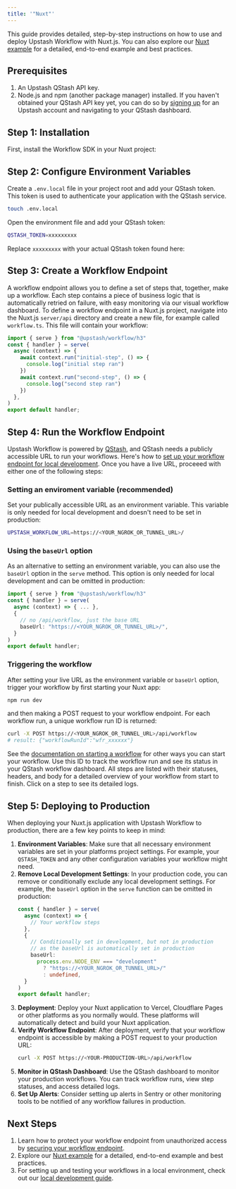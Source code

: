 ```yaml
---
title: '"Nuxt"'
---
```

This guide provides detailed, step-by-step instructions on how to use and deploy Upstash Workflow with Nuxt.js. You can also explore our [Nuxt example](https://github.com/upstash/workflow-js/tree/main/examples/nuxt) for a detailed, end-to-end example and best practices.
## Prerequisites
1. An Upstash QStash API key.
2. Node.js and npm (another package manager) installed.
If you haven't obtained your QStash API key yet, you can do so by [signing up](https://console.upstash.com/login) for an Upstash account and navigating to your QStash dashboard.
## Step 1: Installation
First, install the Workflow SDK in your Nuxt project:
## Step 2: Configure Environment Variables
Create a `.env.local` file in your project root and add your QStash token. This token is used to authenticate your application with the QStash service.
```bash Terminal
touch .env.local
```
Open the environment file and add your QStash token:
```bash .env.local
QSTASH_TOKEN=xxxxxxxxx
```
Replace `xxxxxxxxx` with your actual QStash token found here:
## Step 3: Create a Workflow Endpoint
A workflow endpoint allows you to define a set of steps that, together, make up a workflow. Each step contains a piece of business logic that is automatically retried on failure, with easy monitoring via our visual workflow dashboard.
To define a workflow endpoint in a Nuxt.js project, navigate into the Nuxt.js `server/api` directory and create a new file, for example called `workflow.ts`. This file will contain your workflow:
```typescript server/api/workflow.ts
import { serve } from "@upstash/workflow/h3"
const { handler } = serve(
  async (context) => {
    await context.run("initial-step", () => {
      console.log("initial step ran")
    })
    await context.run("second-step", () => {
      console.log("second step ran")
    })
  },
)
export default handler;
```
## Step 4: Run the Workflow Endpoint
Upstash Workflow is powered by [QStash](/qstash/overall/getstarted), and QStash needs a publicly accessible URL to run your workflows. Here's how to [set up your workflow endpoint for local development](/workflow/howto/local-development).
Once you have a live URL, proceeed with either one of the following steps:
### Setting an enviroment variable (recommended)
Set your publically accessible URL as an environment variable. This variable is only needed for local development and doesn't need to be set in production:
```bash .env.local
UPSTASH_WORKFLOW_URL=https://<YOUR_NGROK_OR_TUNNEL_URL>/
```
### Using the `baseUrl` option
As an alternative to setting an environment variable, you can also use the `baseUrl` option in the `serve` method. This option is only needed for local development and can be omitted in production:
```typescript server/api/workflow.ts
import { serve } from "@upstash/workflow/h3"
const { handler } = serve(
  async (context) => { ... },
  {
    // no /api/workflow, just the base URL
    baseUrl: "https://<YOUR_NGROK_OR_TUNNEL_URL>/",
  }
)
export default handler;
```
### Triggering the workflow
After setting your live URL as the environment variable or `baseUrl` option, trigger your workflow by first starting your Nuxt app:
```bash Terminal
npm run dev
```
and then making a POST request to your workflow endpoint. For each workflow run, a unique workflow run ID is returned:
```bash Terminal
curl -X POST https://<YOUR_NGROK_OR_TUNNEL_URL>/api/workflow
# result: {"workflowRunId":"wfr_xxxxxx"}
```
See the [documentation on starting a workflow](/workflow/howto/start) for other ways you can start your workflow.
Use this ID to track the workflow run and see its status in your QStash workflow dashboard. All steps are listed with their statuses, headers, and body for a detailed overview of your workflow from start to finish. Click on a step to see its detailed logs.
## Step 5: Deploying to Production
When deploying your Nuxt.js application with Upstash Workflow to production, there are a few key points to keep in mind:
1. **Environment Variables**: Make sure that all necessary environment variables are set in your platforms project settings. For example, your `QSTASH_TOKEN` and any other configuration variables your workflow might need.
2. **Remove Local Development Settings**: In your production code, you can remove or conditionally exclude any local development settings. For example, the `baseUrl` option in the `serve` function can be omitted in production:
   ```typescript server/api/workflow.ts
   const { handler } = serve(
     async (context) => {
       // Your workflow steps
     },
     {
       // Conditionally set in development, but not in production
       // as the baseUrl is automatically set in production
       baseUrl:
         process.env.NODE_ENV === "development"
           ? "https://<YOUR_NGROK_OR_TUNNEL_URL>/"
           : undefined,
     }
   )
   export default handler;
   ```
3. **Deployment**: Deploy your Nuxt application to Vercel, Cloudflare Pages or other platforms as you normally would. These platforms will automatically detect and build your Nuxt application.
4. **Verify Workflow Endpoint**: After deployment, verify that your workflow endpoint is accessible by making a POST request to your production URL:
   ```bash Terminal
   curl -X POST https://<YOUR-PRODUCTION-URL>/api/workflow
   ```
5. **Monitor in QStash Dashboard**: Use the QStash dashboard to monitor your production workflows. You can track workflow runs, view step statuses, and access detailed logs.
6. **Set Up Alerts**: Consider setting up alerts in Sentry or other monitoring tools to be notified of any workflow failures in production.
## Next Steps
1. Learn how to protect your workflow endpoint from unauthorized access by [securing your workflow endpoint](/workflow/howto/security).
2. Explore our [Nuxt example](https://github.com/upstash/workflow-js/tree/main/examples/nuxt) for a detailed, end-to-end example and best practices.
3. For setting up and testing your workflows in a local environment, check out our [local development guide](/workflow/howto/local-development).